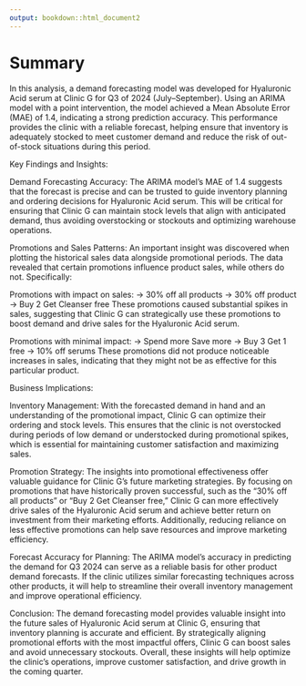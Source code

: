 ```yaml
---
output: bookdown::html_document2
---
```


# Summary

In this analysis, a demand forecasting model was developed for Hyaluronic Acid 
serum at Clinic G for Q3 of 2024 (July–September). Using an ARIMA model with a 
point intervention, the model achieved a Mean Absolute Error (MAE) of 1.4, 
indicating a strong prediction accuracy. This performance provides the clinic 
with a reliable forecast, helping ensure that inventory is adequately stocked 
to meet customer demand and reduce the risk of out-of-stock situations during 
this period.



Key Findings and Insights:

Demand Forecasting Accuracy: The ARIMA model's MAE of 1.4 suggests that the
forecast is precise and can be trusted to guide inventory planning and ordering 
decisions for Hyaluronic Acid serum. This will be critical for ensuring that
Clinic G can maintain stock levels that align with anticipated demand, thus 
avoiding overstocking or stockouts and optimizing warehouse operations.

Promotions and Sales Patterns: 
An important insight was discovered when plotting the historical sales data 
alongside promotional periods. The data revealed that certain promotions 
influence product sales, while others do not. Specifically:

Promotions with impact on sales:
-> 30% off all products
-> 30% off product
-> Buy 2 Get Cleanser free
These promotions caused substantial spikes in sales, suggesting that Clinic G 
can strategically use these promotions to boost demand and drive sales for 
the Hyaluronic Acid serum.

Promotions with minimal impact:
-> Spend more Save more
-> Buy 3 Get 1 free
-> 10% off serums
These promotions did not produce noticeable increases in sales, indicating that
they might not be as effective for this particular product.



Business Implications:

Inventory Management: With the forecasted demand in hand and an understanding 
of the promotional impact, Clinic G can optimize their ordering and stock 
levels. This ensures that the clinic is not overstocked during periods of low 
demand or understocked during promotional spikes, which is essential for 
maintaining customer satisfaction and maximizing sales.

Promotion Strategy: The insights into promotional effectiveness offer valuable 
guidance for Clinic G's future marketing strategies. By focusing on promotions 
that have historically proven successful, such as the "30% off all products" or
"Buy 2 Get Cleanser free," Clinic G can more effectively drive sales of the
Hyaluronic Acid serum and achieve better return on investment from their 
marketing efforts. Additionally, reducing reliance on less effective promotions 
can help save resources and improve marketing efficiency.

Forecast Accuracy for Planning: The ARIMA model's accuracy in predicting the 
demand for Q3 2024 can serve as a reliable basis for other product demand 
forecasts. If the clinic utilizes similar forecasting techniques across other 
products, it will help to streamline their overall inventory management and 
improve operational efficiency.


Conclusion:
The demand forecasting model provides valuable insight into the future sales of
Hyaluronic Acid serum at Clinic G, ensuring that inventory planning is accurate
and efficient. By strategically aligning promotional efforts with the most 
impactful offers, Clinic G can boost sales and avoid unnecessary stockouts. 
Overall, these insights will help optimize the clinic's operations, improve 
customer satisfaction, and drive growth in the coming quarter.